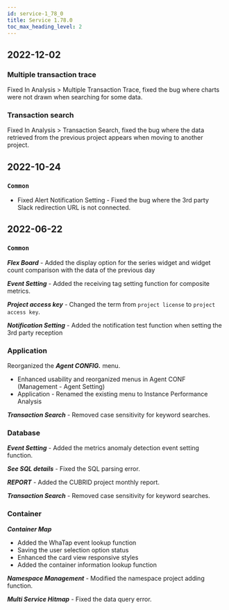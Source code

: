 ```yaml
---
id: service-1_78_0
title: Service 1.78.0
toc_max_heading_level: 2
---
```



## 2022-12-02

### Multiple transaction trace

<Status>Fixed</Status> In <UI>Analysis</UI> > <UI>Multiple Transaction Trace</UI>, fixed the bug where charts were not drawn when searching for some data.

### Transaction search

<Status>Fixed</Status> In <UI>Analysis</UI> > <UI>Transaction Search</UI>, fixed the bug where the data retrieved from the previous project appears when moving to another project.

## 2022-10-24

### `Common`

-   <Status>Fixed</Status> Alert Notification Setting - Fixed the bug where the 3rd party Slack redirection URL is not connected.

## 2022-06-22

### `Common`

**_Flex Board_** - Added the display option for the series widget and widget count comparison with the data of the previous day

**_Event Setting_** - Added the receiving tag setting function for composite metrics.

**_Project access key_** - Changed the term from `project license` to `project access key`.

**_Notification Setting_** - Added the notification test function when setting the 3rd party reception

### Application

Reorganized the **_Agent CONFIG._** menu.

-   Enhanced usability and reorganized menus in Agent CONF (Management - Agent Setting)
-   Application - Renamed the existing menu to Instance Performance Analysis

**_Transaction Search_** - Removed case sensitivity for keyword searches.

### Database

**_Event Setting_** - Added the metrics anomaly detection event setting function. 

**_See SQL details_** - Fixed the SQL parsing error.

**_REPORT_** - Added the CUBRID project monthly report.

**_Transaction Search_** - Removed case sensitivity for keyword searches.

### Container

**_Container Map_**

-   Added the WhaTap event lookup function 
-   Saving the user selection option status
-   Enhanced the card view responsive styles
-   Added the container information lookup function

**_Namespace Management_** - Modified the namespace project adding function.

**_Multi Service Hitmap_** - Fixed the data query error.
